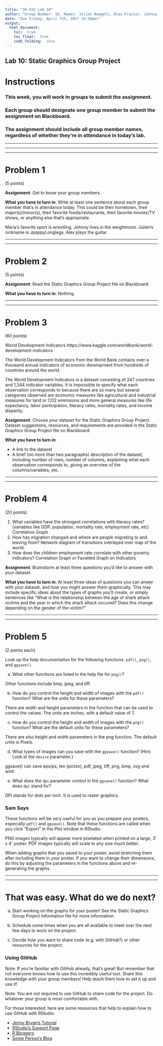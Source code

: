 ```yaml
---
title: "36-315 Lab 10"
author: "Group Number: 19, Names: Julien Naegeli, Alex Frazier, Johnny Wu, Maria Rodriguez: jnaegeli, afrazie1, johnnywu, mar1"
date: "Due Friday, April 7th, 2017 (6:30pm)"
output: 
  html_document:
    toc:  true
    toc_float:  true
    code_folding:  show
---
```



##  Lab 10:  Static Graphics Group Project


#  Instructions

###  This week, you will work in groups to submit the assignment.  

###  Each group should designate one group member to submit the assignment on Blackboard.  

###  The assignment should include all group member names, regardless of whether they're in attendance in today's lab.


***
***


***


#  Problem 1

(5 points)

**Assignment**:  Get to know your group members.

**What you have to turn in**:  Write at least one sentence about each group member that's in attendance today.  This could be their hometown, their major(s)/minor(s), their favorite foods/restaurants, their favorite movies/TV shows, or anything else that's appropriate.

Maria's favorite sport is wrestling.
Johnny lives in the weightroom.
Julien's nickname is JpappyLonglegs.
Alex plays the guitar.

***
***

#  Problem 2

(5 points)

**Assignment**:  Read the Static Graphics Group Project file on Blackboard.

**What you have to turn in**:  Nothing.

***
***


#  Problem 3

(60 points)

World Development Indicators
https://www.kaggle.com/worldbank/world-development-indicators

The World Development Indicators from the World Bank contains over a 
thousand annual indicators of economic development from hundreds of 
countries around the world.

The World Development Indicators is a dataset consisting of 247 countries and 
1,344 indicator variables. It is impossible to specify what each observation 
corresponds to because there are so many but several categories observed are 
economic measures like agricultural and industrial measures for land or CO2 emmisions and 
more general measures like life expectancy, labor participation, literacy rates, 
mortality rates, and income disparity.

**Assignment**:  Choose your dataset for the Static Graphics Group Project.  Dataset suggestions, resources, and requirements are provided in the Static Graphics Group Project file on Blackboard.

**What you have to turn in**:  

+  A link to the dataset
+  A brief (no more than two paragraphs) description of the dataset, including number of rows, number of columns, explaining what each observation corresponds to, giving an overview of the columns/variables, etc.


***
***

#  Problem 4

(20 points)

1. What variables have the strongest correlations with literacy rates? 
  (variables like GDP, population, mortality rate, employment rate, etc)
  Correlation Graph
2. How has migration changed and where are people migrating to and leaving from?
  Network diagram of transitions overlayed over  map of the world.
3. How does the children employment rate correlate with other poverty indicators?
  Correlation Graph or Facetted Graph on Indicators

**Assignment**:  Brainstorm at least three questions you'd like to answer with your dataset.

**What you have to turn in**:  At least three ideas of questions you can anwer with your dataset, and how you might answer them graphically.  This may include specific ideas about the types of graphs you'll create, or simply sentences like "What is the relationship between the age of shark attack victims and the year in which the shark attack occured?  Does this change depending on the gender of the victim?"


***
***

#  Problem 5

(2 points each)

Look up the help documentation for the following functions:  `pdf()`, `png()`, and `ggsave()`.

(a)  What other functions are listed in the help file for `png()`?

Other functions include bmp, jpeg, and tiff.

(b)  How do you control the height and width of images with the `pdf()` function?  What are the units for these parameters?

There are width and height parameters in the function that can be used to control the values. The units are inches, with a default value of 7.

(c)  How do you control the height and width of images with the `png()` function?  What are the default units for these parameters?

There are also height and width parameters in the png function. The default units is Pixels.

(d)  What types of images can you save with the `ggsave()` function?  (Hint:  Look at the `device` parameter.)

ggsave() can save eps/ps, tex (pictex), pdf, jpeg, tiff, png, bmp, svg and wmf. 

(e)  What does the `dpi` parameter control in the `ggsave()` function?  What does `dpi` stand for?

DPI stands for dots per inch. It is used to raster graphics. 

###  Sam Says

These functions will be very useful for you as you prepare your posters, especially `pdf()` and `ggsave()`.  Note that these functions are called when you click "Export" in the Plot window in RStudio.

PNG images typically will appear more pixelated when printed on a large, 3' x 4' poster.  PDF images typically will scale to any size much better.

When adding graphs that you saved to your poster, avoid stretching them after including them in your poster.  If you want to change their dimensions, do this by adjusting the parameters in the functions above and re-generating the graphs.

***
***

#  That was easy.  What do we do next?

(a)  Start working on the graphs for your poster!  See the Static Graphics Group Project Information file for more information.

(b)  Schedule some times when you are all available to meet over the next few days to work on the project.

(c)  Decide how you want to share code (e.g. with GitHub?) or other resources for the project.  


###  Using GitHub

Note:  If you're familiar with GitHub already, that's great!  But remember that not everyone knows how to use this incredibly useful tool.  Share this knowledge with your group members!  Help teach them how to set it up and use it!

Note:  You are not required to use GitHub to share code for the project.  Do whatever your group is most comfortable with.

For those interested, here are some resources that help to explain how to use GitHub with RStudio:

+  [Jenny Bryan's Tutorial](https://jennybc.github.io/2014-05-12-ubc/ubc-r/session03_git.html)
+  [RStudio's Support Page](https://support.rstudio.com/hc/en-us/articles/200532077-Version-Control-with-Git-and-SVN)
+  [R Bloggers](https://www.r-bloggers.com/rstudio-and-github/)
+  [Some Person's Blog](http://www.molecularecologist.com/2013/11/using-github-with-r-and-rstudio/)

